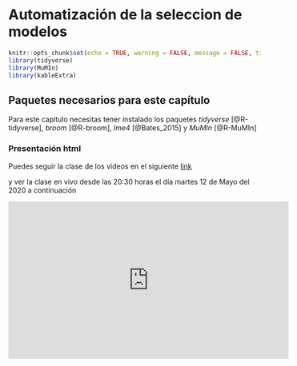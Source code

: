 # Automatización de la seleccion de modelos {#AUTO}

```r
knitr::opts_chunk$set(echo = TRUE, warning = FALSE, message = FALSE, tidy = TRUE, cache = FALSE)
library(tidyverse)
library(MuMIn)
library(kableExtra)
```

## Paquetes necesarios para este capítulo

Para este capitulo necesitas tener instalado los paquetes *tidyverse* [@R-tidyverse], *broom*  [@R-broom], *lme4* [@Bates_2015] y *MuMIn*  [@R-MuMIn]

### Presentación html

Puedes seguir la clase de los videos en el siguiente [link](https://derek-corcoran-barrios.github.io/CursoMultiPres/Capitulo_4/Capitulo_4.html)

y ver la clase en vivo desde las 20:30 horas el día martes 12 de Mayo del 2020 a continuación

<iframe width="560" height="315" src="https://www.youtube.com/embed/Ebd8p9ljyWM" frameborder="0" allow="accelerometer; autoplay; encrypted-media; gyroscope; picture-in-picture" allowfullscreen></iframe>
